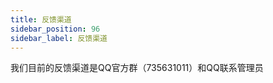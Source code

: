 ---
title: 反馈渠道
sidebar_position: 96
sidebar_label: 反馈渠道
---

我们目前的反馈渠道是QQ官方群（735631011）和QQ联系管理员